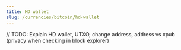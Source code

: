 ```yaml
---
title: HD wallet
slug: /currencies/bitcoin/hd-wallet
---
```


// TODO: Explain HD wallet, UTXO, change address, address vs xpub (privacy when checking in block explorer)
